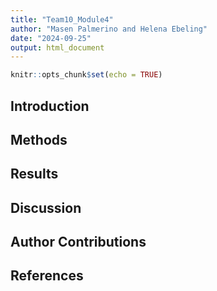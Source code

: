 ```yaml
---
title: "Team10_Module4"
author: "Masen Palmerino and Helena Ebeling"
date: "2024-09-25"
output: html_document
---
```


```r
knitr::opts_chunk$set(echo = TRUE)
```

## Introduction


## Methods


## Results


## Discussion


## Author Contributions


## References


